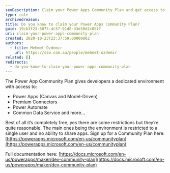 ```yaml
---
seoDescription: Claim your Power Apps Community Plan and get access to a dedicated environment with premium features like Power Apps, Connectors, Automate, and more – all for free!
type: rule
archivedreason:
title: Do you know to claim your Power Apps Community Plan?
guid: 19cb3f23-5075-4c57-91d8-33e58d2c851f
uri: claim-your-power-apps-community-plan
created: 2020-10-23T23:37:59.0000000Z
authors:
  - title: Mehmet Ozdemir
    url: https://ssw.com.au/people/mehmet-ozdemir
related: []
redirects:
  - do-you-know-to-claim-your-power-apps-community-plan
---
```


The Power App Community Plan gives developers a dedicated environment with access to:
- Power Apps (Canvas and Model-Driven)
- Premium Connectors
- Power Automate
- Common Data Service and more…

Best of all it’s completely free, yes there are some restrictions but they’re quite reasonable. The main ones being the environment is restricted to a single user and no ability to share apps.
Sign up for a Community Plan here: [https://powerapps.microsoft.com/en-us/communityplan](https://powerapps.microsoft.com/en-us/communityplan)

Full documentation here: [https://docs.microsoft.com/en-us/powerapps/maker/dev-community-plan](https://docs.microsoft.com/en-us/powerapps/maker/dev-community-plan)